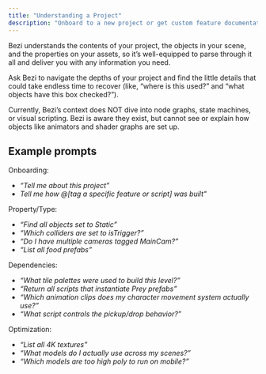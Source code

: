 ```yaml
---
title: "Understanding a Project"
description: "Onboard to a new project or get custom feature documentation in a heartbeat."
---
```


Bezi understands the contents of your project, the objects in your scene, and the properties on your assets, so it’s well-equipped to parse through it all and deliver you with any information you need.

Ask Bezi to navigate the depths of your project and find the little details that could take endless time to recover (like, “where is this used?” and “what objects have this box checked?”).

<Warning>
  Currently, Bezi’s context does NOT dive into node graphs, state machines, or visual scripting. Bezi is aware they exist, but cannot see or explain how objects like animators and shader graphs are set up.
</Warning>

## Example prompts

Onboarding:

- _“Tell me about this project”_
- _Tell me how @[tag a specific feature or script] was built"_

Property/Type:

- _“Find all objects set to Static”_
- _“Which colliders are set to isTrigger?”_
- _“Do I have multiple cameras tagged MainCam?”_
- _“List all food prefabs”_

Dependencies:

- _“What tile palettes were used to build this level?”_
- _“Return all scripts that instantiate Prey prefabs”_
- _“Which animation clips does my character movement system actually use?”_
- _“What script controls the pickup/drop behavior?”_

Optimization:

- _“List all 4K textures”_
- _“What models do I actually use across my scenes?”_
- _“Which models are too high poly to run on mobile?”_